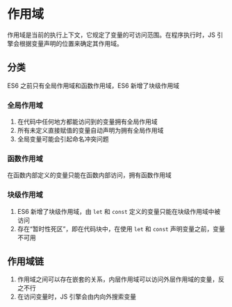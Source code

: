 # 作用域

作用域是当前的执行上下文，它规定了变量的可访问范围。在程序执行时，JS 引擎会根据变量声明的位置来确定其作用域。

## 分类

ES6 之前只有全局作用域和函数作用域，ES6 新增了块级作用域

### 全局作用域

1. 在代码中任何地方都能访问到的变量拥有全局作用域
2. 所有未定义直接赋值的变量自动声明为拥有全局作用域
3. 全局变量可能会引起命名冲突问题

### 函数作用域

在函数内部定义的变量只能在函数内部访问，拥有函数作用域

### 块级作用域

1. ES6 新增了块级作用域，由 `let` 和 `const` 定义的变量只能在块级作用域中被访问
2. 存在“暂时性死区”，即在代码块中，在使用 `let` 和 `const` 声明变量之前，变量不可用

## 作用域链

1. 作用域之间可以存在嵌套的关系，内层作用域可以访问外层作用域的变量，反之不行
2. 在访问变量时，JS 引擎会由内向外搜索变量
